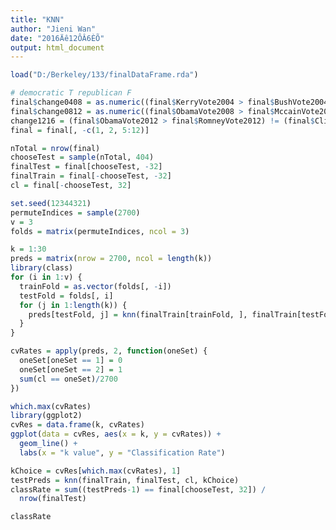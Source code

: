 ---
title: "KNN"
author: "Jieni Wan"
date: "2016Äê12ÔÂ6ÈÕ"
output: html_document
---
```{r}
load("D:/Berkeley/133/finalDataFrame.rda")
```

```{r}
# democratic T republican F
final$change0408 = as.numeric((final$KerryVote2004 > final$BushVote2004) != (final$ObamaVote2008 > final$MccainVote2008))
final$change0812 = as.numeric((final$ObamaVote2008 > final$MccainVote2008) != (final$ObamaVote2012 > final$RomneyVote2012))
change1216 = (final$ObamaVote2012 > final$RomneyVote2012) != (final$ClintonVote2016 > final$TrumpVote2016)
final = final[, -c(1, 2, 5:12)]

```


```{r}
nTotal = nrow(final)
chooseTest = sample(nTotal, 404)
finalTest = final[chooseTest, -32]
finalTrain = final[-chooseTest, -32]
cl = final[-chooseTest, 32]
```

```{r}
set.seed(12344321)
permuteIndices = sample(2700)
v = 3
folds = matrix(permuteIndices, ncol = 3)
```

```{r}
k = 1:30
preds = matrix(nrow = 2700, ncol = length(k))
library(class)
for (i in 1:v) {
  trainFold = as.vector(folds[, -i])
  testFold = folds[, i]
  for (j in 1:length(k)) {
    preds[testFold, j] = knn(finalTrain[trainFold, ], finalTrain[testFold, ], cl[trainFold], j)
  }
}
```

```{r}
cvRates = apply(preds, 2, function(oneSet) {
  oneSet[oneSet == 1] = 0
  oneSet[oneSet == 2] = 1
  sum(cl == oneSet)/2700
})
```

```{r}
which.max(cvRates)
library(ggplot2)
cvRes = data.frame(k, cvRates)
ggplot(data = cvRes, aes(x = k, y = cvRates)) +
  geom_line() + 
  labs(x = "k value", y = "Classification Rate")
```

```{r}
kChoice = cvRes[which.max(cvRates), 1]
testPreds = knn(finalTrain, finalTest, cl, kChoice)   
classRate = sum((testPreds-1) == final[chooseTest, 32]) / 
  nrow(finalTest)

classRate
```



